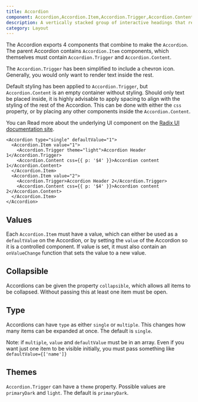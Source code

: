```yaml
---
title: Accordion
component: Accordion,Accordion.Item,Accordion.Trigger,Accordion.Content
description: A vertically stacked group of interactive headings that reveal an associated section of content when clicked
category: Layout
---
```


The Accordion exports 4 components that combine to make the `Accordion`. The parent Accordion contains `Accordion.Item` components, which themselves must contain `Accordion.Trigger` and `Accordion.Content`.

The `Accordion.Trigger` has been simplified to include a chevron icon. Generally, you would only want to render text inside the rest.

Default styling has been applied to `Accordion.Trigger`, but `Accordion.Content` is an empty container without styling. Should only text be placed inside, it is highly advisable to apply spacing to align with the styling of the rest of the Accordion. This can be done with either the `css` property, or by placing any other components inside the `Accordion.Content`.

You can Read more about the underlying UI component on the [Radix UI documentation site](https://radix-ui.com/primitives/docs/components/accordion).

```tsx preview
<Accordion type="single" defaultValue="1">
  <Accordion.Item value="1">
    <Accordion.Trigger theme="light">Accordion Header 1</Accordion.Trigger>
    <Accordion.Content css={{ p: '$4' }}>Accordion content 1</Accordion.Content>
  </Accordion.Item>
  <Accordion.Item value="2">
    <Accordion.Trigger>Accordion Header 2</Accordion.Trigger>
    <Accordion.Content css={{ p: '$4' }}>Accordion content 2</Accordion.Content>
  </Accordion.Item>
</Accordion>
```

## Values

Each `Accordion.Item` must have a value, which can either be used as a `defaultValue` on the Accordion, or by setting the `value` of the Accordion so it is a controlled component. If value is set, it must also contain an `onValueChange` function that sets the value to a new value.

## Collapsible

Accordions can be given the property `collapsible`, which allows all items to be collapsed. Without passing this at least one item must be open.

## Type

Accordions can have `type` as either `single` or `multiple`. This changes how many items can be expanded at once. The default is `single`.

Note: if `multiple`, `value` and `defaultValue` must be in an array. Even if you want just one item to be visible initially, you must pass something like `defaultValue={['name']}`

## Themes

`Accordion.Trigger` can have a `theme` property. Possible values are `primaryDark` and `light`. The default is `primaryDark`.
